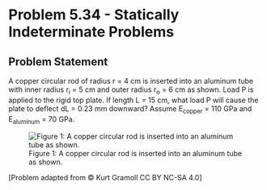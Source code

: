# Problem 5.34 - Statically Indeterminate Problems {.unnumbered}

## Problem Statement
A copper circular rod of radius r = 4 cm is inserted into an aluminum tube with inner radius r<sub>i</sub> = 5 cm and outer radius r<sub>o</sub> = 6 cm as shown. Load P is applied to the rigid top plate. If length L = 15 cm, what load P will cause the plate to deflect dL = 0.23 mm downward? Assume E<sub>copper</sub> = 110 GPa and E<sub>aluminum</sub> = 70 GPa.


![Figure 1: A copper circular rod is inserted into an aluminum tube as shown.](images/192.png){fig-alt="Picture with an circular copper rod inserted into an aluminum tube. A load is applied at the top of the tube. The radius of the copper rod is r. The inner radius of the aluminum tube is r[i] and the outer radius is r[o] "}

\[Problem adapted from © Kurt Gramoll CC BY NC-SA 4.0\]